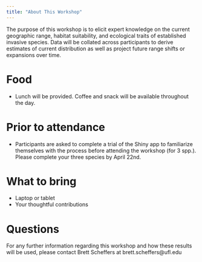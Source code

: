 ```yaml
---
title: "About This Workshop"
---
```


The purpose of this workshop is to elicit expert knowledge on the current geographic range, habitat suitability, and ecological traits of established invasive species. Data will be collated across participants to derive estimates of current distribution as well as project future range shifts or expansions over time.

# Food

- Lunch will be provided. Coffee and snack will be available throughout the day.


# Prior to attendance

- Participants are asked to complete a trial of the Shiny app to familiarize themselves with the process before attending the workshop (for 3 spp.). Please complete your three species by April 22nd.


# What to bring

- Laptop or tablet
- Your thoughtful contributions


# Questions

For any further information regarding this workshop and how these results will be used, please contact Brett Scheffers at brett.scheffers@ufl.edu
